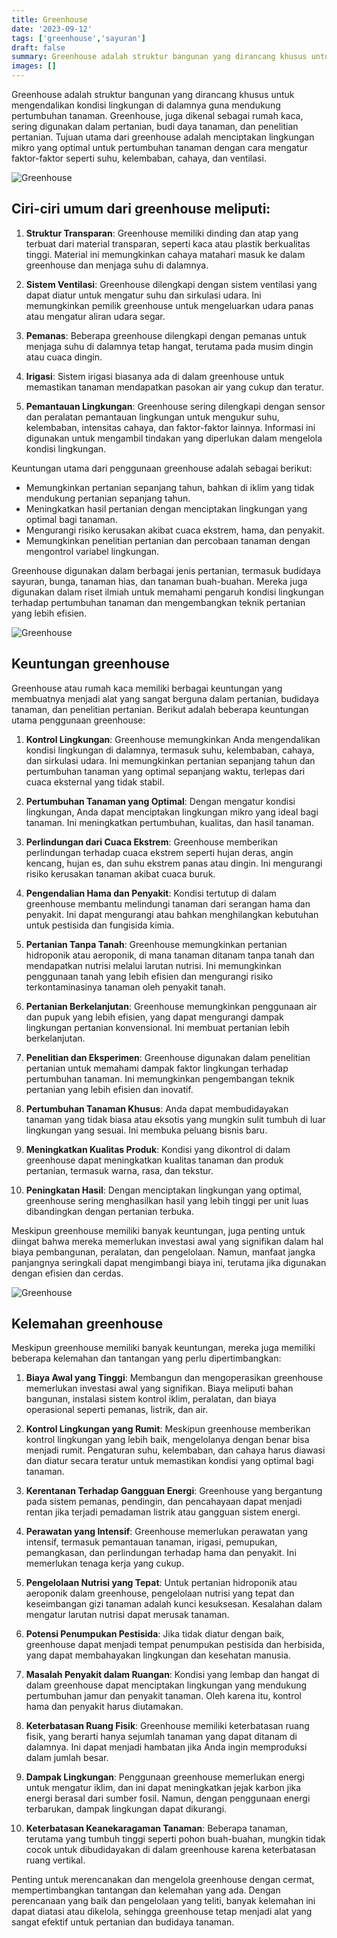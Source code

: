 ```yaml
---
title: Greenhouse
date: '2023-09-12'
tags: ['greenhouse','sayuran']
draft: false
summary: Greenhouse adalah struktur bangunan yang dirancang khusus untuk mengendalikan kondisi lingkungan.
images: []
---
```


Greenhouse adalah struktur bangunan yang dirancang khusus untuk mengendalikan kondisi lingkungan di dalamnya guna mendukung pertumbuhan tanaman. Greenhouse, juga dikenal sebagai rumah kaca, sering digunakan dalam pertanian, budi daya tanaman, dan penelitian pertanian. Tujuan utama dari greenhouse adalah menciptakan lingkungan mikro yang optimal untuk pertumbuhan tanaman dengan cara mengatur faktor-faktor seperti suhu, kelembaban, cahaya, dan ventilasi.

![Greenhouse](/static/images/hidroponik/greenhouse.jpg)

## Ciri-ciri umum dari greenhouse meliputi:

1. **Struktur Transparan**: Greenhouse memiliki dinding dan atap yang terbuat dari material transparan, seperti kaca atau plastik berkualitas tinggi. Material ini memungkinkan cahaya matahari masuk ke dalam greenhouse dan menjaga suhu di dalamnya.

2. **Sistem Ventilasi**: Greenhouse dilengkapi dengan sistem ventilasi yang dapat diatur untuk mengatur suhu dan sirkulasi udara. Ini memungkinkan pemilik greenhouse untuk mengeluarkan udara panas atau mengatur aliran udara segar.

3. **Pemanas**: Beberapa greenhouse dilengkapi dengan pemanas untuk menjaga suhu di dalamnya tetap hangat, terutama pada musim dingin atau cuaca dingin.

4. **Irigasi**: Sistem irigasi biasanya ada di dalam greenhouse untuk memastikan tanaman mendapatkan pasokan air yang cukup dan teratur.

5. **Pemantauan Lingkungan**: Greenhouse sering dilengkapi dengan sensor dan peralatan pemantauan lingkungan untuk mengukur suhu, kelembaban, intensitas cahaya, dan faktor-faktor lainnya. Informasi ini digunakan untuk mengambil tindakan yang diperlukan dalam mengelola kondisi lingkungan.

Keuntungan utama dari penggunaan greenhouse adalah sebagai berikut:

- Memungkinkan pertanian sepanjang tahun, bahkan di iklim yang tidak mendukung pertanian sepanjang tahun.
- Meningkatkan hasil pertanian dengan menciptakan lingkungan yang optimal bagi tanaman.
- Mengurangi risiko kerusakan akibat cuaca ekstrem, hama, dan penyakit.
- Memungkinkan penelitian pertanian dan percobaan tanaman dengan mengontrol variabel lingkungan.

Greenhouse digunakan dalam berbagai jenis pertanian, termasuk budidaya sayuran, bunga, tanaman hias, dan tanaman buah-buahan. Mereka juga digunakan dalam riset ilmiah untuk memahami pengaruh kondisi lingkungan terhadap pertumbuhan tanaman dan mengembangkan teknik pertanian yang lebih efisien.

![Greenhouse](/static/images/hidroponik/greenhouse1.jpg)

## Keuntungan greenhouse

Greenhouse atau rumah kaca memiliki berbagai keuntungan yang membuatnya menjadi alat yang sangat berguna dalam pertanian, budidaya tanaman, dan penelitian pertanian. Berikut adalah beberapa keuntungan utama penggunaan greenhouse:

1. **Kontrol Lingkungan**: Greenhouse memungkinkan Anda mengendalikan kondisi lingkungan di dalamnya, termasuk suhu, kelembaban, cahaya, dan sirkulasi udara. Ini memungkinkan pertanian sepanjang tahun dan pertumbuhan tanaman yang optimal sepanjang waktu, terlepas dari cuaca eksternal yang tidak stabil.

2. **Pertumbuhan Tanaman yang Optimal**: Dengan mengatur kondisi lingkungan, Anda dapat menciptakan lingkungan mikro yang ideal bagi tanaman. Ini meningkatkan pertumbuhan, kualitas, dan hasil tanaman.

3. **Perlindungan dari Cuaca Ekstrem**: Greenhouse memberikan perlindungan terhadap cuaca ekstrem seperti hujan deras, angin kencang, hujan es, dan suhu ekstrem panas atau dingin. Ini mengurangi risiko kerusakan tanaman akibat cuaca buruk.

4. **Pengendalian Hama dan Penyakit**: Kondisi tertutup di dalam greenhouse membantu melindungi tanaman dari serangan hama dan penyakit. Ini dapat mengurangi atau bahkan menghilangkan kebutuhan untuk pestisida dan fungisida kimia.

5. **Pertanian Tanpa Tanah**: Greenhouse memungkinkan pertanian hidroponik atau aeroponik, di mana tanaman ditanam tanpa tanah dan mendapatkan nutrisi melalui larutan nutrisi. Ini memungkinkan penggunaan tanah yang lebih efisien dan mengurangi risiko terkontaminasinya tanaman oleh penyakit tanah.

6. **Pertanian Berkelanjutan**: Greenhouse memungkinkan penggunaan air dan pupuk yang lebih efisien, yang dapat mengurangi dampak lingkungan pertanian konvensional. Ini membuat pertanian lebih berkelanjutan.

7. **Penelitian dan Eksperimen**: Greenhouse digunakan dalam penelitian pertanian untuk memahami dampak faktor lingkungan terhadap pertumbuhan tanaman. Ini memungkinkan pengembangan teknik pertanian yang lebih efisien dan inovatif.

8. **Pertumbuhan Tanaman Khusus**: Anda dapat membudidayakan tanaman yang tidak biasa atau eksotis yang mungkin sulit tumbuh di luar lingkungan yang sesuai. Ini membuka peluang bisnis baru.

9. **Meningkatkan Kualitas Produk**: Kondisi yang dikontrol di dalam greenhouse dapat meningkatkan kualitas tanaman dan produk pertanian, termasuk warna, rasa, dan tekstur.

10. **Peningkatan Hasil**: Dengan menciptakan lingkungan yang optimal, greenhouse sering menghasilkan hasil yang lebih tinggi per unit luas dibandingkan dengan pertanian terbuka.

Meskipun greenhouse memiliki banyak keuntungan, juga penting untuk diingat bahwa mereka memerlukan investasi awal yang signifikan dalam hal biaya pembangunan, peralatan, dan pengelolaan. Namun, manfaat jangka panjangnya seringkali dapat mengimbangi biaya ini, terutama jika digunakan dengan efisien dan cerdas.

![Greenhouse](/static/images/hidroponik/greenhouse2.jpg)

## Kelemahan greenhouse

Meskipun greenhouse memiliki banyak keuntungan, mereka juga memiliki beberapa kelemahan dan tantangan yang perlu dipertimbangkan:

1. **Biaya Awal yang Tinggi**: Membangun dan mengoperasikan greenhouse memerlukan investasi awal yang signifikan. Biaya meliputi bahan bangunan, instalasi sistem kontrol iklim, peralatan, dan biaya operasional seperti pemanas, listrik, dan air.

2. **Kontrol Lingkungan yang Rumit**: Meskipun greenhouse memberikan kontrol lingkungan yang lebih baik, mengelolanya dengan benar bisa menjadi rumit. Pengaturan suhu, kelembaban, dan cahaya harus diawasi dan diatur secara teratur untuk memastikan kondisi yang optimal bagi tanaman.

3. **Kerentanan Terhadap Gangguan Energi**: Greenhouse yang bergantung pada sistem pemanas, pendingin, dan pencahayaan dapat menjadi rentan jika terjadi pemadaman listrik atau gangguan sistem energi.

4. **Perawatan yang Intensif**: Greenhouse memerlukan perawatan yang intensif, termasuk pemantauan tanaman, irigasi, pemupukan, pemangkasan, dan perlindungan terhadap hama dan penyakit. Ini memerlukan tenaga kerja yang cukup.

5. **Pengelolaan Nutrisi yang Tepat**: Untuk pertanian hidroponik atau aeroponik dalam greenhouse, pengelolaan nutrisi yang tepat dan keseimbangan gizi tanaman adalah kunci kesuksesan. Kesalahan dalam mengatur larutan nutrisi dapat merusak tanaman.

6. **Potensi Penumpukan Pestisida**: Jika tidak diatur dengan baik, greenhouse dapat menjadi tempat penumpukan pestisida dan herbisida, yang dapat membahayakan lingkungan dan kesehatan manusia.

7. **Masalah Penyakit dalam Ruangan**: Kondisi yang lembap dan hangat di dalam greenhouse dapat menciptakan lingkungan yang mendukung pertumbuhan jamur dan penyakit tanaman. Oleh karena itu, kontrol hama dan penyakit harus diutamakan.

8. **Keterbatasan Ruang Fisik**: Greenhouse memiliki keterbatasan ruang fisik, yang berarti hanya sejumlah tanaman yang dapat ditanam di dalamnya. Ini dapat menjadi hambatan jika Anda ingin memproduksi dalam jumlah besar.

9. **Dampak Lingkungan**: Penggunaan greenhouse memerlukan energi untuk mengatur iklim, dan ini dapat meningkatkan jejak karbon jika energi berasal dari sumber fosil. Namun, dengan penggunaan energi terbarukan, dampak lingkungan dapat dikurangi.

10. **Keterbatasan Keanekaragaman Tanaman**: Beberapa tanaman, terutama yang tumbuh tinggi seperti pohon buah-buahan, mungkin tidak cocok untuk dibudidayakan di dalam greenhouse karena keterbatasan ruang vertikal.

Penting untuk merencanakan dan mengelola greenhouse dengan cermat, mempertimbangkan tantangan dan kelemahan yang ada. Dengan perencanaan yang baik dan pengelolaan yang teliti, banyak kelemahan ini dapat diatasi atau dikelola, sehingga greenhouse tetap menjadi alat yang sangat efektif untuk pertanian dan budidaya tanaman.

